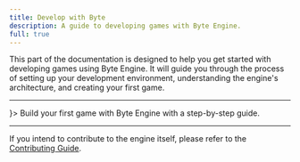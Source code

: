 ```yaml
---
title: Develop with Byte
description: A guide to developing games with Byte Engine.
full: true
---
```


This part of the documentation is designed to help you get started with developing games using Byte Engine.
It will guide you through the process of setting up your development environment, understanding the engine's architecture, and creating your first game.

---


<Cards>
	<Card title='My first Byte' href="/docs/use" icon={<CirclePlay className="text-[var(--color-fd-primary)]"/>}>
		Build your first game with Byte Engine with a step-by-step guide.
	</Card>
</Cards>

---

If you intend to contribute to the engine itself, please refer to the [Contributing Guide](/docs/develop/).